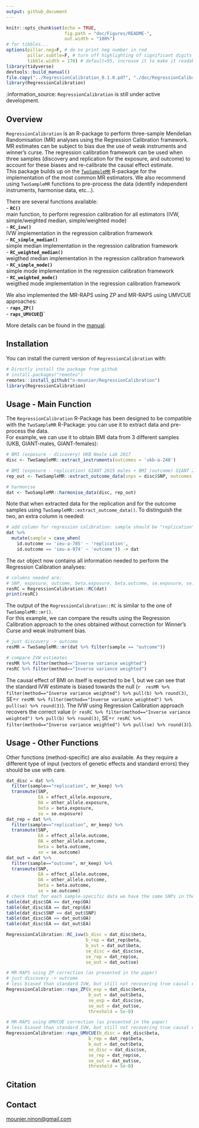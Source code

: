 ```yaml
---
output: github_document
---
```


<!-- README.md is generated from README.Rmd. Please edit that file -->

```r
knitr::opts_chunk$set(echo = TRUE,
                      fig.path = "doc/Figures/README-",
                      out.width = "100%")
# for tibbles...
options(pillar.neg=F, # do no print neg number in red
        pillar.subtle=F, # turn off highlighting of significant digits
        tibble.width = 170) # default=95, increase it to make it readable
library(tidyverse)
devtools::build_manual()
file.copy("../RegressionCalibration_0.1.0.pdf", "./doc/RegressionCalibration-manual.pdf")
library(RegressionCalibration)

```

:information\_source: `RegressionCalibration` is still under active development.

## Overview
[//]:*******

`RegressionCalibration` is an R-package to perform three-sample Mendelian Randomisation (MR) analyses using the Regression Calibration framework. MR estimates can be subject to bias due the use of weak instruments and winner’s curse. The regression calibration framework can be used when three samples (discovery and replication for the exposure, and outcome) to account for these biases and re-calibrate the causal effect estimate.           
This package builds up on the [`TwoSampleMR`](https://github.com/MRCIEU/TwoSampleMR/) R-package for the implementation of the most common MR estimators. We also recommend using `TwoSampleMR` functions to pre-process the data (identify independent instruments, harmonise data, etc...).


There are several functions available:  
-   **`RC()`**   
main function, to perform regression calibration for all estimators (IVW, simple/weighted median, simple/weighted mode)   
-   **`RC_ivw()`**  
IVW implementation in the regression calibration framework   
-   **`RC_simple_median()`**  
simple median implementation in the regression calibration framework   
-   **`RC_weighted_median()`**  
weigthed median implementation in the regression calibration framework   
-   **`RC_simple_mode()`**  
simple mode implementation in the regression calibration framework   
-   **`RC_weighted_mode()`**  
weigthed mode implementation in the regression calibration framework    

We also implemented the MR-RAPS using ZP and MR-RAPS using UMVCUE approaches:    
-   **`raps_ZP()`**  
-   **`raps_UMVCUE`()`**  

More details can be found in the [manual](doc/RegressionCalibration-manual.pdf).      

## Installation
[//]:*******

You can install the current version of `RegressionCalibration` with:    
```r
# Directly install the package from github
# install.packages("remotes")
remotes::install_github("n-mounier/RegressionCalibration")
library(RegressionCalibration)
```
<!--- Note: using remotes instead of devtools leads to re-build the package
and apparently, it may be a problem with R 3.4 and macOS, 
see https://stackoverflow.com/questions/43595457/alternate-compiler-for-installing-r-packages-clang-error-unsupported-option/43943631#43943631 --->

## Usage - Main Function
[//]:*******

The `RegressionCalibration` R-Package has been designed to be compatible with the `TwoSampleMR` R-Package: you can use it to extract data and pre-process the data.   
For example, we can use it to obtain BMI data from 3 different samples (UKB, GIANT-males, GIANT-females):

```r

# BMI (exposure - discovery) UKB Neale Lab 2017 
disc <- TwoSampleMR::extract_instruments(outcomes = 'ukb-a-248') 

# BMI (exposure - replication) GIANT 2015 males + BMI (outcome) GIANT 2015 females 
rep_out <- TwoSampleMR::extract_outcome_data(snps = disc$SNP, outcomes =c('ieu-a-785', 'ieu-a-974'))

# harmonise
dat <- TwoSampleMR::harmonise_data(disc, rep_out)

``` 

Note that when extracted data for the replication and for the outcome samples using `TwoSampleMR::extract_outcome_data()`. To distinguish the two, an extra column is needed: 

```r

# add column for regression calibration: sample should be "replication" or "outcome"
dat %>%
  mutate(sample = case_when(
    id.outcome == 'ieu-a-785' ~ 'replication',
    id.outcome == 'ieu-a-974' ~ 'outcome')) -> dat

``` 

The `dat` object now contains all information needed to perform the Regression Calibration analyses:

```r
# columns needed are: 
# SNP, exposure, outcome, beta.exposure, beta.outcome, se.exposure, se.outcome, mr_keep, sample
resRC = RegressionCalibration::RC(dat)
print(resRC)
``` 

The output of the `RegressionCalibration::RC` is similar to the one of `TwoSampleMR::mr()`.    
For this example, we can compare the results using the Regression Calibration approach to the ones obtained without correction for Winner's Curse and weak instrument bias.  

```r
# just discovery -> outcome
resMR = TwoSampleMR::mr(dat %>% filter(sample == "outcome"))

# compare IVW estimates
resMR %>% filter(method=="Inverse variance weighted")
resRC %>% filter(method=="Inverse variance weighted")
``` 

The causal effect of BMI on itself is expected to be 1, but we can see that the standard IVW estimate is biased towards the null (`r  resMR %>% filter(method=="Inverse variance weighted") %>% pull(b) %>% round(3)`, SE=`r resMR %>% filter(method=="Inverse variance weighted") %>% pull(se) %>% round(3)`). The IVW using Regression Calibration approach recovers the correct value (`r resRC %>% filter(method=="Inverse variance weighted") %>% pull(b) %>% round(3)`, SE=`r resRC %>% filter(method=="Inverse variance weighted") %>% pull(se) %>% round(3)`).

## Usage - Other Functions

Other functions (method-specific) are also available. As they require a different type of input (vectors of genetic effects and standard errors) they should be use with care.

```r
dat_disc = dat %>%
  filter(sample=="replication", mr_keep) %>%
  transmute(SNP,
            EA = effect_allele.exposure,
            OA = other_allele.exposure,
            beta = beta.exposure,
            se = se.exposure)
dat_rep = dat %>%
  filter(sample=="replication", mr_keep) %>%
  transmute(SNP,
            EA = effect_allele.outcome,
            OA = other_allele.outcome,
            beta = beta.outcome,
            se = se.outcome)
dat_out = dat %>%
  filter(sample=="outcome", mr_keep) %>%
  transmute(SNP,
            EA = effect_allele.outcome,
            OA = other_allele.outcome,
            beta = beta.outcome,
            se = se.outcome)
# check that for each sample-specific data we have the same SNPs in the same order
table(dat_disc$OA == dat_rep$OA)
table(dat_disc$EA == dat_rep$EA)
table(dat_disc$SNP == dat_out$SNP)
table(dat_disc$OA == dat_out$OA)
table(dat_disc$EA == dat_out$EA)

RegressionCalibration::RC_ivw(b_disc = dat_disc$beta,
                              b_rep = dat_rep$beta,
                              b_out = dat_out$beta,
                              se_disc = dat_disc$se,
                              se_rep = dat_rep$se,
                              se_out = dat_out$se)

# MR-RAPS using ZP correction (as presented in the paper) 
# just discovery -> outcome
# less biased than standard IVW, but still not recovering true causal effect
RegressionCalibration::raps_ZP(b_exp = dat_disc$beta,
                               b_out = dat_out$beta,
                               se_exp = dat_disc$se,
                               se_out = dat_out$se,
                               threshold = 5e-8)

# MR-RAPS using UMVCUE correction (as presented in the paper)
# less biased than standard IVW, but still not recovering true causal effect
RegressionCalibration::raps_UMVCUE(b_disc = dat_disc$beta,
                               b_rep = dat_rep$beta,
                               b_out = dat_out$beta,
                               se_disc = dat_disc$se,
                               se_rep = dat_rep$se,
                               se_out = dat_out$se,
                               threshold = 5e-8)

``` 

## Citation
[//]:*******


## Contact
<mounier.ninon@gmail.com>
